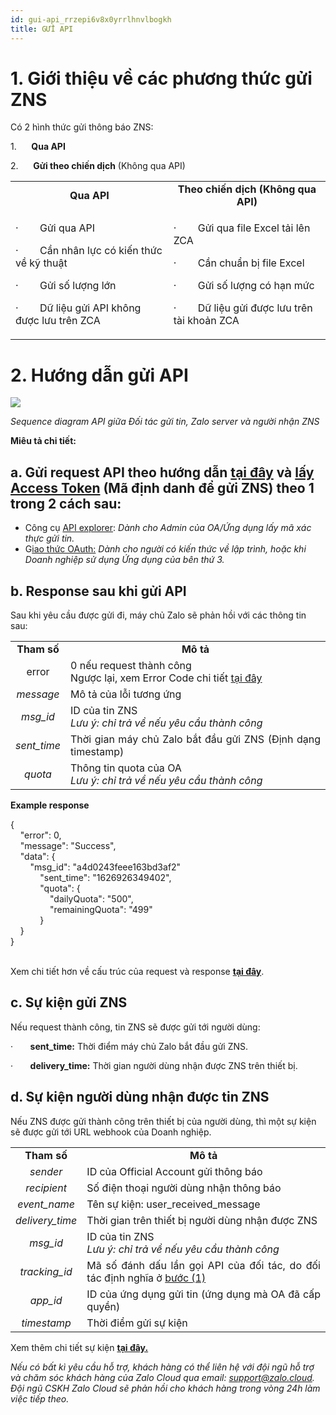 ```yaml
---
id: gui-api_rrzepi6v8x0yrrlhnvlbogkh
title: GỬI API
---
```

**1\. Giới thiệu về các phương thức gửi ZNS** 
==============================================

Có 2 hình thức gửi thông báo ZNS: 

1.      **Qua API** 

2.      **Gửi theo chiến dịch** (Không qua API)

<table><tbody><tr><td style="text-align:center;"><strong>Qua API</strong></td><td style="text-align:center;"><strong>Theo chiến dịch (Không qua API)</strong></td></tr><tr><td><p>·&nbsp;&nbsp;&nbsp;&nbsp;&nbsp;&nbsp; &nbsp;Gửi qua API</p><p>·&nbsp;&nbsp;&nbsp;&nbsp;&nbsp;&nbsp; &nbsp;Cần nhân lực có kiến thức về kỹ thuật&nbsp;</p><p>·&nbsp;&nbsp;&nbsp;&nbsp;&nbsp;&nbsp; &nbsp;Gửi số lượng lớn&nbsp;</p><p>·&nbsp;&nbsp;&nbsp;&nbsp;&nbsp;&nbsp; &nbsp;Dữ liệu gửi API không được lưu trên ZCA</p></td><td><p>·&nbsp;&nbsp;&nbsp;&nbsp;&nbsp;&nbsp; &nbsp;Gửi qua file Excel tải lên ZCA</p><p>·&nbsp;&nbsp;&nbsp;&nbsp;&nbsp;&nbsp; &nbsp;Cần chuẩn bị file Excel&nbsp;</p><p>·&nbsp;&nbsp;&nbsp;&nbsp;&nbsp;&nbsp; &nbsp;Gửi số lượng có hạn mức</p><p>·&nbsp;&nbsp;&nbsp;&nbsp;&nbsp;&nbsp; &nbsp;Dữ liệu gửi được lưu trên tài khoản ZCA</p></td></tr></tbody></table>

**2\. Hướng dẫn gửi API**
=========================

![](https://stc-oa.zdn.vn/uploads/046b14d8a00bee14b617f6dc541a2bd0.png)

_Sequence diagram API giữa Đối tác gửi tin, Zalo server và người nhận ZNS_

**Miêu tả chi tiết:**

**a. Gửi request API** theo hướng dẫn [**tại đây**](https://developers.zalo.me/docs/zalo-notification-service/gui-tin-zns/gui-zns) và [**lấy Access Token**](https://stc-developers.zdn.vn/docs/v2/official-account/bat-dau/xac-thuc-va-uy-quyen-cho-ung-dung-new) (Mã định danh để gửi ZNS) theo 1 trong 2 cách sau:
---------------------------------------------------------------------------------------------------------------------------------------------------------------------------------------------------------------------------------------------------------------------------------------------------------------------

*   Công cụ [API explorer](https://developers.zalo.me/docs/api/official-account-api/xac-thuc-va-uy-quyen/cach-2-xac-thuc-voi-cong-cu-api-explorer/phuong-thuc-lay-oa-access-token-su-dung-cong-cu-api-explorer-post-5004): _Dành cho Admin của OA/Ứng dụng lấy mã xác thực gửi tin._
*   G[iao thức OAuth:](https://developers.zalo.me/docs/api/official-account-api/xac-thuc-va-uy-quyen/cach-1-xac-thuc-voi-giao-thuc-oauth/yeu-cau-cap-moi-oa-access-token-post-4307) _Dành cho người có kiến thức về lập trình, hoặc khi Doanh nghiệp sử dụng Ứng dụng của bên thứ 3._

**b. Response** **sau khi gửi API**
-----------------------------------

Sau khi yêu cầu được gửi đi, máy chủ Zalo sẽ phản hồi với các thông tin sau:

<table><tbody><tr><td style="text-align:center;"><strong>Tham số</strong></td><td style="text-align:center;"><strong>Mô tả</strong></td></tr><tr><td style="text-align:center;">error</td><td style="text-align:justify;">0 nếu request thành công<br>Ngược lại, xem Error Code chi tiết&nbsp;<a target="_blank" rel="noopener noreferrer" href="https://developers.zalo.me/docs/api/zalo-notification-service-api/phu-luc/bang-ma-loi-post-5233">tại đây</a></td></tr><tr><td style="text-align:center;"><i>message</i></td><td style="text-align:justify;">Mô tả của lỗi tương ứng</td></tr><tr><td style="text-align:center;"><i>msg_id</i></td><td style="text-align:justify;">ID của tin ZNS<br><i>Lưu ý: chỉ trả về nếu yêu cầu thành công</i></td></tr><tr><td style="text-align:center;"><i>sent_time</i></td><td style="text-align:justify;">Thời gian máy chủ Zalo bắt đầu gửi ZNS (Định dạng timestamp)</td></tr><tr><td style="text-align:center;"><i>quota</i></td><td style="text-align:justify;">Thông tin quota của OA<br><i>Lưu ý: chỉ trả về nếu yêu cầu thành công</i></td></tr></tbody></table>

**Example response**

{  
    "error": 0,  
    "message": "Success",  
    "data": {  
        "msg\_id": "a4d0243feee163bd3af2"  
            "sent\_time": "1626926349402",  
            "quota": {  
                "dailyQuota": "500",  
                "remainingQuota": "499"  
            }  
    }  
}  
 

Xem chi tiết hơn về cấu trúc của request và response [**tại đây**](https://developers.zalo.me/docs/api/zalo-notification-service-api/gui-zns/gui-zns-post-5208).

**c. Sự kiện gửi ZNS** [](https://zalo.cloud/zns/guidelines/zns-api#3-s%E1%BB%B1-ki%E1%BB%87n-g%E1%BB%ADi-zns)
--------------------------------------------------------------------------------------------------------------

Nếu request thành công, tin ZNS sẽ được gửi tới người dùng:

·       **sent\_time:** Thời điểm máy chủ Zalo bắt đầu gửi ZNS.

·       **delivery\_time:** Thời gian người dùng nhận được ZNS trên thiết bị.

**d. Sự kiện người dùng nhận được tin ZNS** [](https://zalo.cloud/zns/guidelines/zns-api#4-s%E1%BB%B1-ki%E1%BB%87n-ng%C6%B0%E1%BB%9Di-d%C3%B9ng-nh%E1%BA%ADn-%C4%91%C6%B0%E1%BB%A3c-tin-zns)
--------------------------------------------------------------------------------------------------------------------------------------------------------------------------------------------

Nếu ZNS được gửi thành công trên thiết bị của người dùng, thì một sự kiện sẽ được gửi tới URL webhook của Doanh nghiệp.

<table><tbody><tr><td style="text-align:center;"><strong>Tham số</strong></td><td style="text-align:center;"><strong>Mô tả</strong></td></tr><tr><td style="text-align:center;"><i>sender</i></td><td style="text-align:justify;">ID của Official Account gửi thông báo</td></tr><tr><td style="text-align:center;"><i>recipient</i></td><td style="text-align:justify;">Số điện thoại người dùng nhận thông báo</td></tr><tr><td style="text-align:center;"><i>event_name</i></td><td style="text-align:justify;">Tên sự kiện: user_received_message</td></tr><tr><td style="text-align:center;"><i>delivery_time</i></td><td style="text-align:justify;">Thời gian trên thiết bị người dùng nhận được ZNS</td></tr><tr><td style="text-align:center;"><i>msg_id</i></td><td style="text-align:justify;">ID của tin ZNS<br><i>Lưu ý: chỉ trả về nếu yêu cầu thành công</i></td></tr><tr><td style="text-align:center;"><i>tracking_id</i></td><td style="text-align:justify;">Mã số đánh dấu lần gọi API của đối tác, do đối tác định nghĩa ở <u>bước (1)</u></td></tr><tr><td style="text-align:center;"><i>app_id</i></td><td style="text-align:justify;">ID của ứng dụng gửi tin (ứng dụng mà OA đã cấp quyền)</td></tr><tr><td style="text-align:center;"><i>timestamp</i></td><td style="text-align:justify;">Thời điểm gửi sự kiện</td></tr></tbody></table>

Xem thêm chi tiết sự kiện [**tại đây.**](https://developers.zalo.me/docs/api/zalo-notification-service-api/webhook/su-kien-nguoi-dung-nhan-thong-bao-zns-post-5235)

_Nếu có bất kì yêu cầu hỗ trợ, khách hàng có thể liên hệ với đội ngũ hỗ trợ và chăm sóc khách hàng của Zalo Cloud qua email:_ [_support@zalo.cloud_](mailto:support@zalo.cloud)_. Đội ngũ CSKH Zalo Cloud sẽ phản hồi cho khách hàng trong vòng 24h làm việc tiếp theo._